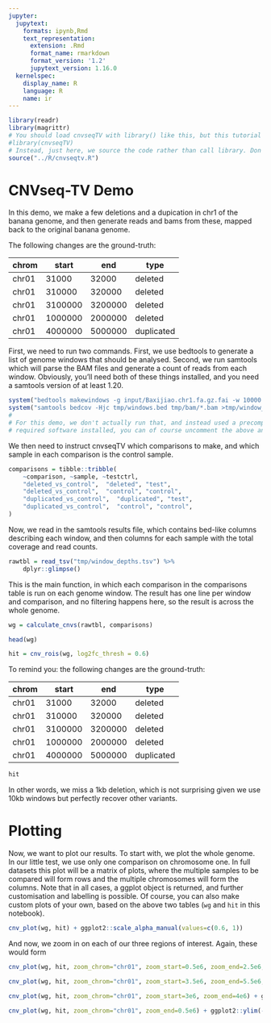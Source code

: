 ```yaml
---
jupyter:
  jupytext:
    formats: ipynb,Rmd
    text_representation:
      extension: .Rmd
      format_name: rmarkdown
      format_version: '1.2'
      jupytext_version: 1.16.0
  kernelspec:
    display_name: R
    language: R
    name: ir
---
```


```r
library(readr)
library(magrittr)
# You should load cnvseqTV with library() like this, but this tutorial doesn't for simplicity
#library(cnvseqTV)
# Instead, just here, we source the code rather than call library. Don't do this :)
source("../R/cnvseqtv.R")
```

# CNVseq-TV Demo

In this demo, we make a few deletions and a dupication in chr1 of the banana genome, and then generate reads and bams from these, mapped back to the original banana genome.

The following changes are the ground-truth:

| chrom |  start   |  end     |  type       |
| ----- | -------- | -------- | ----------- |
| chr01 |  31000   |  32000   |  deleted    |
| chr01 |  310000  |  320000  |  deleted    |
| chr01 |  3100000 |  3200000 |  deleted    |
| chr01 |  1000000 |  2000000 |  deleted    |
| chr01 |  4000000 |  5000000 |  duplicated |



First, we need to run two commands. First, we use bedtools to generate a list of genome windows that should be analysed. Second, we run samtools which will parse the BAM files and generate a count of reads from each window. Obviously, you'll need both of these things installed, and you need a samtools version of at least 1.20.

```r
system("bedtools makewindows -g input/Baxijiao.chr1.fa.gz.fai -w 10000 > tmp/windows.bed")
system("samtools bedcov -Hjc tmp/windows.bed tmp/bam/*.bam >tmp/window_depths.tsv")
#
# For this demo, we don't actually run that, and instead used a precomputed version at input/window_depths.tsv. If you have the
# required software installed, you can of course uncomment the above and actually run it youself.
```

We then need to instruct cnvseqTV which comparisons to make, and which sample in each comparison is the control sample.

```r
comparisons = tibble::tribble(
    ~comparison, ~sample, ~testctrl,
    "deleted_vs_control",  "deleted", "test",
    "deleted_vs_control",  "control", "control",
    "duplicated_vs_control",  "duplicated", "test",
    "duplicated_vs_control",  "control", "control",
)
```

Now, we read in the samtools results file, which contains bed-like columns describing each window, and then columns for each sample with the total coverage and read counts.

```r
rawtbl = read_tsv("tmp/window_depths.tsv") %>%
    dplyr::glimpse()
```

This is the main function, in which each comparison in the comparisons table is run on each genome window. The result has one line per window and comparison, and no filtering happens here, so the result is across the whole genome.

```r
wg = calculate_cnvs(rawtbl, comparisons)
```

```r
head(wg)
```

```r
hit = cnv_rois(wg, log2fc_thresh = 0.6)
```

To remind you: the following changes are the ground-truth:

| chrom |  start   |  end     |  type       |
| ----- | -------- | -------- | ----------- |
| chr01 |  31000   |  32000   |  deleted    |
| chr01 |  310000  |  320000  |  deleted    |
| chr01 |  3100000 |  3200000 |  deleted    |
| chr01 |  1000000 |  2000000 |  deleted    |
| chr01 |  4000000 |  5000000 |  duplicated |

```r
hit
```

In other words, we miss a 1kb deletion, which is not surprising given we use 10kb windows but perfectly recover other variants.


# Plotting

Now, we want to plot our results. To start with, we plot the whole genome. In our little test, we use only one comparison on chromosome one. In full datasets this plot will be a matrix of plots, where the multiple samples to be compared will form rows and the multiple chromosomes will form the columns. Note that in all cases, a ggplot object is returned, and further customisation and labelling is possible. Of course, you can also make custom plots of your own, based on the above two tables (`wg` and `hit` in this notebook).

```r
cnv_plot(wg, hit) + ggplot2::scale_alpha_manual(values=c(0.6, 1))
```

And now, we zoom in on each of our three regions of interest. Again, these would form

```r
cnv_plot(wg, hit, zoom_chrom="chr01", zoom_start=0.5e6, zoom_end=2.5e6, log2fc_thresh = 0.6) + ggplot2::ylim(-10, 10) + ggplot2::scale_alpha_manual(values=c(0.6, 1))
```

```r
cnv_plot(wg, hit, zoom_chrom="chr01", zoom_start=3.5e6, zoom_end=5.5e6, log2fc_thresh = 0.6)  + ggplot2::scale_alpha_manual(values=c(0.6, 1))
```

```r
cnv_plot(wg, hit, zoom_chrom="chr01", zoom_start=3e6, zoom_end=4e6) + ggplot2::ylim(-10, 10) + ggplot2::scale_alpha_manual(values=c(0.6, 1))
```

```r
cnv_plot(wg, hit, zoom_chrom="chr01", zoom_end=0.5e6) + ggplot2::ylim(-10, 10) + ggplot2::scale_alpha_manual(values=c(0.6, 1))
```

```r

```
